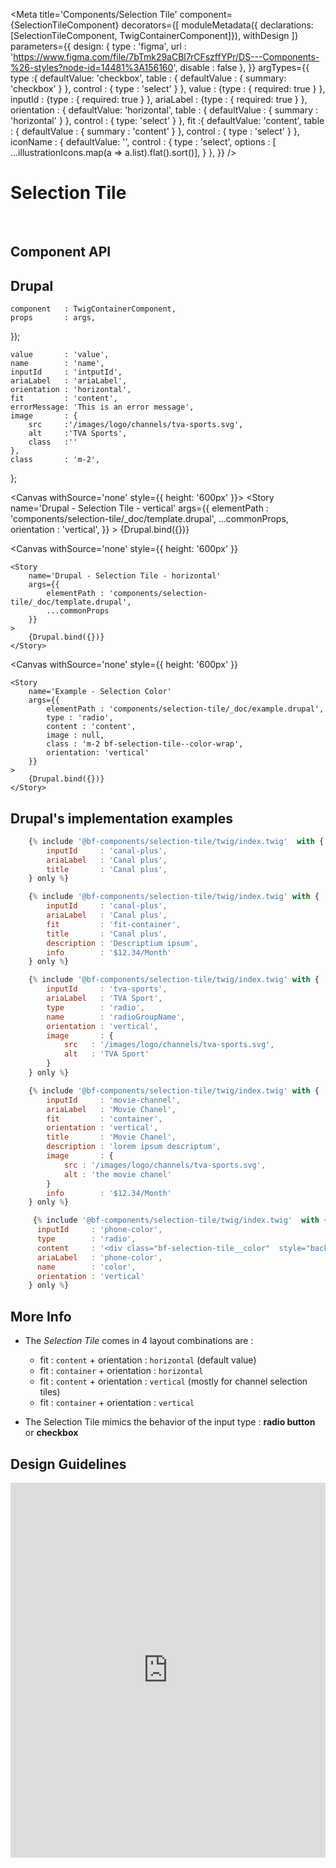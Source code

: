 


<Meta
    title='Components/Selection Tile'
    component={SelectionTileComponent}
    decorators={[
        moduleMetadata({ declarations: [SelectionTileComponent, TwigContainerComponent]}),
        withDesign
    ]}
    parameters={{
        design: {
            type    : 'figma',
            url     : 'https://www.figma.com/file/7bTmk29aCBl7rCFszffYPr/DS---Components-%26-styles?node-id=14481%3A156160',
            disable : false
        },
    }}
    argTypes={{
        type        :{
            defaultValue: 'checkbox',
            table       : { defaultValue : { summary: 'checkbox' } },
            control     : { type : 'select' }
        },
        value       : {type : { required: true } },
        inputId     : {type : { required: true } },
        ariaLabel   : {type : { required: true } },
        orientation : {
            defaultValue: 'horizontal',
            table       : { defaultValue : { summary : 'horizontal' } },
            control     : { type: 'select' }
        },
        fit         :{
            defaultValue: 'content',
            table       : { defaultValue : { summary : 'content' } },
            control     : { type : 'select' }
        },
        iconName    : {
            defaultValue: '',
            control     : {
                type    : 'select',
                options : [ ...illustrationIcons.map(a => a.list).flat().sort()],
            }
        },
    }}
/>

# Selection Tile

<br/>


## Component API

<Props of={SelectionTileComponent} />


## Drupal

    component   : TwigContainerComponent,
    props       : args,
});

    value       : 'value',
    name        : 'name',
    inputId     : 'intputId',
    ariaLabel   : 'ariaLabel',
    orientation : 'horizontal',
    fit         : 'content',
    errorMessage: 'This is an error message',
    image       : {
        src     :'/images/logo/channels/tva-sports.svg',
        alt     :'TVA Sports',
        class   :''
    },
    class       : 'm-2',
};


<Canvas
    withSource='none'
    style={{ height: '600px' }}>
    <Story
        name='Drupal - Selection Tile - vertical'
        args={{
            elementPath : 'components/selection-tile/_doc/template.drupal',
            ...commonProps,
            orientation : 'vertical',
        }}
    >
        {Drupal.bind({})}
    </Story>
</Canvas>


<Canvas
    withSource='none'
    style={{ height: '600px' }}
>
    <Story
        name='Drupal - Selection Tile - horizontal'
        args={{
            elementPath : 'components/selection-tile/_doc/template.drupal',
            ...commonProps
        }}
    >
        {Drupal.bind({})}
    </Story>
</Canvas>

<Canvas
    withSource='none'
    style={{ height: '600px' }}
>
    <Story
        name='Example - Selection Color'
        args={{
            elementPath : 'components/selection-tile/_doc/example.drupal',
            type : 'radio',
            content : 'content',
            image : null,
            class : 'm-2 bf-selection-tile--color-wrap',
            orientation: 'vertical'
        }}
    >
        {Drupal.bind({})}
    </Story>
</Canvas>


## Drupal's implementation examples

```jsx
    {% include '@bf-components/selection-tile/twig/index.twig'  with {
        inputId     : 'canal-plus',
        ariaLabel   : 'Canal plus',
        title       : 'Canal plus',
    } only %}

    {% include '@bf-components/selection-tile/twig/index.twig' with {
        inputId     : 'canal-plus',
        ariaLabel   : 'Canal plus',
        fit         : 'fit-container',
        title       : 'Canal plus',
        description : 'Descriptium ipsum',
        info        : '$12.34/Month'
    } only %}

    {% include '@bf-components/selection-tile/twig/index.twig' with {
        inputId     : 'tva-sports',
        ariaLabel   : 'TVA Sport',
        type        : 'radio',
        name        : 'radioGroupName',
        orientation : 'vertical',
        image       : {
            src   : '/images/logo/channels/tva-sports.svg',
            alt   : 'TVA Sport'
        }
    } only %}

    {% include '@bf-components/selection-tile/twig/index.twig' with {
        inputId     : 'movie-channel',
        ariaLabel   : 'Movie Chanel',
        fit         : 'container',
        orientation : 'vertical',
        title       : 'Movie Chanel',
        description : 'lorem ipsum descriptum',
        image       : {
            src : '/images/logo/channels/tva-sports.svg',
            alt : 'the movie chanel'
        }
        info        : '$12.34/Month'
    } only %}

     {% include '@bf-components/selection-tile/twig/index.twig'  with {
      inputId     : 'phone-color',
      type        : 'radio',
      content     : '<div class="bf-selection-tile__color"  style="background-color:#000000"></div>',
      ariaLabel   : 'phone-color',
      name        : 'color',
      orientation : 'vertical'
    } only %}
```

## More Info

<!-- TODO mettre à jour si on transforme fit en bolean (genre fitContainer)-->
- The *Selection Tile* comes in 4 layout combinations are :
    - fit : `content`   + orientation : `horizontal` (default value)
    - fit : `container` + orientation : `horizontal`
    - fit : `content`   + orientation : `vertical` (mostly for channel selection tiles)
    - fit : `container` + orientation : `vertical`

- The Selection Tile mimics the behavior of the input type : **radio button** or **checkbox**

## Design Guidelines

<iframe width='100%' height='600' src='https://www.figma.com/embed?embed_host=share&url=https%3A%2F%2Fwww.figma.com%2Ffile%2F7bTmk29aCBl7rCFszffYPr%2FDS---Components-%2526-styles%3Fnode-id%3D14481%253A156160&chrome=DOCUMENTATION' frameBorder='0' allowFullScreen></iframe>
